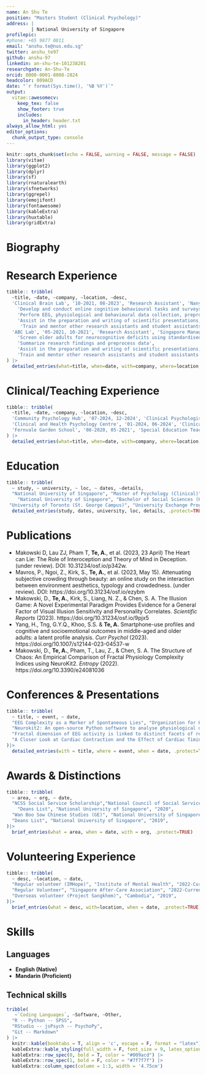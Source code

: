 ```yaml
---
name: An Shu Te
position: "Masters Student (Clinical Psychology)"
address: |
         | National University of Singapore
profilepic: 
#phone: +65 9877 0811
email: "anshu.te@nus.edu.sg"
twitter: anshu_te97
github: anshu-97
linkedin: an-shu-te-101238201
researchgate: An-Shu-Te
orcid: 0000-0001-8008-2824
headcolor: 009ACD
date: "`r format(Sys.time(), '%B %Y')`"
output: 
  vitae::awesomecv:
    keep_tex: false
    show_footer: true
    includes:
      in_header: header.txt
always_allow_html: yes
editor_options: 
  chunk_output_type: console
---
```


```r
knitr::opts_chunk$set(echo = FALSE, warning = FALSE, message = FALSE)
library(vitae)
library(ggplot2)
library(dplyr)
library(sf)
library(rnaturalearth)
library(sfnetworks)
library(ggrepel)
library(emojifont)
library(fontawesome)
library(kableExtra)
library(huxtable)
library(gridExtra)
```



<!-- | Nationality: Ecuadorian, Birthdate: 05/01/1994 -->

Biography
==========================================

\paragraphstyle{My research interests lie in emotion regulation, particularly in its association with interoception and personality traits. I am also interested in investigating the underpinnings of psychotic and mood disorders, as well as the role of parent-child attachments on children's behaviours.}

\faIcon{briefcase} Research Experience
============================================

```r

tibble:: tribble(
  ~title, ~date, ~company, ~location, ~desc,
  'Clinical Brain Lab', '10-2021, 08-2023', 'Research Assistant', 'Nanyang Technological University', c(
    'Develop and conduct online cognitive behavioural tasks and surveys (using jsPscyh etc.,)',
    'Perform EEG, physiological and behavioural data collection, preprocessing and data analysis',
    'Assist in the preparation and writing of scientific presentations, manuscripts, abstracts and publications',
     'Train and mentor other research assistants and student assistants'),
  'ABC Lab', '05-2021, 10-2021', 'Research Assistant', 'Singapore Management University', c('Develop and conduct surveys and cognitive behavioural tasks',
    'Screen older adults for neurocognitive deficits using standardised assessment tools',
    'Summarize research findings and preprocess data',
    'Assist in the preparation and writing of scientific presentations, abstracts, manuscripts and publications',
    'Train and mentor other research assistants and student assistants')
) |> 
  detailed_entries(what=title, when=date, with=company, where=location, why=desc, .protect = TRUE)

```


\faIcon{chalkboard} Clinical/Teaching Experience
==================================================

```r
tibble:: tribble(
  ~title, ~date, ~company, ~location, ~desc,
  'Community Psychology Hub', '07-2024, 12-2024', 'Clinical Psychologist-in-Training', 'Hougang Sheng Hong Family Service Centre/Kampong Kapor Community Services', c('Conduct psychotherapy and trauma assessments for adults and youths', 'Conduct neuropsychological assessments for adults', 'Conducted group workshop for survivors of family violence'),
  'Clinical and Health Psychology Centre', '01-2024, 06-2024', 'Clinical Psychologist-in-Training', 'National University of Singapore', c('Conduct intervention and neuropsychological assessments for both adults and children'),
  'Fernvale Garden School', '08-2020, 05-2021', 'Special Education Teacher', 'Movement for the Intellectually Disabled (MINDS)', c('Taught 7 - 18 year olds with moderate to severe neurodevelopmental and behavioural disorders in a range of subjects','Teach students different coping mechanisms to manage behavioural disorders and facilitate behaviour management workshops','Provide regular assessment of living skills, educational progress and behavioural management for children', 'Formulate individualized education plans and treatment and inetervention plans regularly', "Provide basic assessment of children's behavioural needs as well as educational progress"),'Childrens Partnership Pte Ltd', '06-2019, 08-2019', 'Intern', 'Childrens Partneship Pte Ltd (Singapore)', c('Shadow principal psychologist and assist during intervention sessions','Provide brief case reports based on clinical observations', 'Engage and teach children in special needs teaching programmes', 'Facilitate social skills training and behavioural interventions')
) |> 
  detailed_entries(what=title, when=date, with=company, where=location, why=desc, .protect=TRUE)
```



\faIcon{university} Education
==================================

```r
tibble:: tribble(
  ~ study, ~ university, ~ loc, ~ dates, ~details,
  "National University of Singapore", "Master of Psychology (Clinical)", "Singapore", "2023 - 2025", c("Master's Dissertation: Exploring Latent Profiles in Informant Discrepancies: A Study of Youth Behaviour in Singapore"),
    "National University of Singapore", "Bachelor of Social Sciences (Honors) in Psychology", "Singapore", "2016 - 2020", c("Graduated with Highest Distinction: 4.80/5.0","Honors Thesis: What Happens After we Choose to Eat the Forbidden Fruit - Effects of Indulgence Autonomy on Post-Temptation Motivation"),
 "University of Toronto (St. George Campus)", "University Exchange Programme", "Canada", "2018", c("NASA Exchange Scholarship"))|> 
  detailed_entries(study, dates, university, loc, details, .protect=TRUE)
```

\faIcon*{file} Publications 
===============================

\footnotesize
- Makowski D, Lau ZJ, Pham T, **Te, A.**, et al. (2023, 23 April) The Heart can Lie: The Role of Interoception and Theory of Mind in Deception. (under review). DOI: 10.31234/osf.io/p342w.
- Mavros, P., Ngoi, Z., Kirk, S., **Te, A.**, et al. (2023, May 15). Attenuating subjective crowding through beauty: an online study on the interaction between environment aesthetics, typology and crowdedness. (under review). DOI: https://doi.org/10.31234/osf.io/ezybm
- Makowski, D., **Te, A.**, Kirk, S., Liang, N. Z., & Chen, S. A. The Illusion Game: A Novel Experimental Paradigm Provides Evidence for a General Factor of Visual Illusion Sensitivity and Personality Correlates. *Scientific Reports* (2023). https://doi.org/10.31234/osf.io/9pjx5
- Yang, H., Tng, G.Y.Q., Khoo, S.S. & **Te, A.** Smartphone-use profiles and cognitive and socioemotional outcomes in middle-aged and older adults: a latent profile analysis. *Curr Psychol* (2023). https://doi.org/10.1007/s12144-023-04537-w 
- Makowski, D., **Te, A.**, Pham, T., Lau, Z., & Chen, S. A. The Structure of Chaos: An Empirical Comparison of Fractal Physiology Complexity Indices using NeuroKit2. *Entropy* (2022).  https://doi.org/10.3390/e24081036

\normalsize

<!--
\faIcon{lightbulb} Projects
=====================================

\smallskip

\faIcon{satellite} Research projects
---------------------------------
\par\noindent\nobreak\vspace{-30pt}\rule{\textwidth}{1pt} 


```r
proj <- tibble:: tribble(
  ~ name, ~ acronym, ~ date, ~study_area, 
  "A Neuroscientific Investigation of the Interaction between Crowdedness and Environment Typology", "NICE", "2021 - 2022", "SG", 
  "That's Fake News: Modulating the Neurocognitive Processes Underlying the Belief in Deceptive Information", "PPF", "2021-2022", "SG",
  "Cognitive, Neural and Social Factors involved in the Perception of Real vs Fake Information", "PROOF", "2022-2025", "SG",)
  
proj <- proj|> 
  detailed_entries(with = acronym, what = name, when = date, where = study_area, .protect=TRUE)  
```


<!--
\faIcon{laptop-code} Programming projects
----------------------------------
<!-- \par\noindent\nobreak\vspace{-30pt}\rule{\textwidth}{1pt} -->

<!--
```r
tribble(
  ~ name, ~ sum, ~ acronym, ~ type, ~ lang, ~ link,
  "Landslide dammed-lakes detection and monitoring after the Kaikōura earthquake in New Zealand", 
  "GEE project: Landslide dammed-lakes detection and monitoring in Kaikōura, NZ",
  "Kaikoura landslide dammed-lakes \\href{https://github.com/loreabad6/KaikouraDammedLakes_public}{\\tiny{\\faLink}}", 
  "GEE project",
  "JavaScript",
  "\\href{https://github.com/loreabad6/KaikouraDammedLakes_public}{\\faGithub}",
  
  "Blog: Lore Abad", 
  "Lore Abad: Distill blog with my data science work", 
  "Blog \\href{https://loreabad6.github.io/}{\\tiny{\\faLink}}", 
  "Distill blog",
  "R",
  "\\href{https://loreabad6.github.io/}{\\faGlobe}",
  
  "Tidy Geospatial Networks in R", 
  "\\textit{sfnetworks} Tidy Geospatial Networks in R", 
  "sfnetworks \\href{https://luukvdmeer.github.io/sfnetworks/}{\\tiny{\\faLink}}", 
  "R Package",
  "R",
  "\\href{https://luukvdmeer.github.io/sfnetworks/}{\\faGithub}",
  
  "Bicycle Network Analysis Score for UK and NL",
  "BNA-EU: Bicycle Network Analysis Score for UK and NL",
  "BNA-EU \\href{https://github.com/loreabad6/masters-thesis-geotech}{\\tiny{\\faLink}}", 
  "RMarkdown Reporting",
  "R \\& SQL",
  "\\href{https://github.com/loreabad6/masters-thesis-geotech}{\\faGithub}"
) |> 
  brief_entries(with = lang, what = sum, when = link, .protect=FALSE)  
```
-->


\faIcon{comments} Conferences & Presentations
================================

```r
tibble:: tribble(
  ~ title, ~ event, ~ date,
  "EEG Complexity as a Marker of Spontaneous Lies", "Organization for Human Brain Mapping (OHBM)", "07, 2023",
  "Neurokit2: An open-source Python software to analyse physiological data", "Organization for Human Brain Mapping (OHBM)", "07, 2023",
  "Fractal dimension of EEG activity is linked to distinct facets of resting-state cognition",  "Organization for Human Brain Mapping (OHBM)", "06, 2022",
  "A Closer Look at Cardiac Contraction and the Effect of Cardiac Timing on Cognitive Control",  "Organization for Human Brain Mapping (OHBM)", "06, 2022",
)|> 
  detailed_entries(with = title, where = event, when = date, .protect=TRUE)  
```

\faIcon{medal} Awards & Distinctions
===============================

```r
tibble:: tribble(
  ~ area, ~ org, ~ date,
  "NCSS Social Service Scholarship","National Council of Social Service", "2023",
    "Deans List", "National University of Singapore", "2020",
  "Wan Boo Sow Chinese Studies (GE)", "National University of Singapore", "2019",
  "Deans List", "National University of Singapore", "2019",
)|> 
  brief_entries(what = area, when = date, with = org, .protect=TRUE)
```

\faIcon{hand-holding-heart} Volunteering Experience
===============================

```r
tibble:: tribble(
  ~ desc, ~location, ~ date,
  "Regular volunteer (IMHope)", "Institute of Mental Health", "2022-Current",
  "Regular Volunteer", "Singapore After-Care Association", "2022-Current",
  "Overseas volunteer (Project Sangkhem)", "Cambodia", "2019",
)|> 
  brief_entries(what = desc, with=location, when = date, .protect=TRUE)
```

<!-- 
\faIcon{users} Memberships
===============================
```r
tribble(
  ~ org, ~ date,
  "R-Ladies Global \\href{https://rladies.org/austria-rladies/name/lorena-abad/}{\\tiny{\\faIcon{link}}}", "since 2020",
  "Women in Geospatial \\href{https://speakers.womeningeospatial.org/speakers}{\\tiny{\\faIcon{link}}}", "since 2020",
  "European Geosciences Union", "since 2020",
  "Erasmus Mundus Association", "since 2020"
) |> 
  brief_entries(what = org, when = date, .protect = F)
```
-->

\faIcon{brain} Skills
================================

\smallskip

<!-- \smallskip -->

<!--
\faIcon{calendar} Organizational skills
------------------------------
```r
tribble(
  ~ event, ~ date, ~ place,
  "e-Rum 2020 satellite event: \\textit{sfnetworks} Webinar and Hackathon \\href{https://2020.erum.io/program/hackathon/}{\\tiny{\\faIcon{link}}}", "06, 2020", "Online Event",
  "citizenMorph App Testing Workshop", "09, 2019", "Höfn, IS",
  "GeoMundus 2018 \\href{http://www.geomundus.org/2018/}{\\tiny{\\faIcon{link}}}", "12, 2018", "Lisbon, PT",
  # "I University Simposium of Environmental Science Research", "06, 2016", "Cuenca, EC",
  "Vicepresident of the Student Association of Environmental Engineers", "2013 - 2014", "Cuenca, EC",
) |> 
  brief_entries(what = event, when = date, with = place, .protect = F)
```
  -->

\faIcon{language} Languages
-------------------------------
\footnotesize
- **English (Native)**
- **Mandarin (Proficient)**
\normalsize
\smallskip
<!--
```r
data.frame(
  Language = c("English", "Mandarin"),
  Proficiency = kableExtra::cell_spec(c("Native", "Proficient"), "latex", color="#009acd"))|>
  # Mandarin=kableExtra::cell_spec(c("Proficient", "Proficient", "Native", "Proficient"), "latex", color="#4cb8dc") ) |>
  knitr::kable(booktabs = T, align = 'c', escape = F, format = "latex") |>
  kableExtra::kable_styling(full_width = F, font_size = 9, latex_options = "HOLD_position") |> 
  kableExtra::column_spec(column = 1:6, width = '2cm') #|> 
  # add_header_above(' ', line = F) |>
  # row_spec(0:4, extra_latex_after = "\\arrayrulecolor{white}") 
```
-->
\smallskip

\faIcon{cogs} Technical skills
---------------------------------
<!-- \noindent\makebox[\linewidth]{\rule{\textwidth}{0.4pt}} -->

<!-- \par\noindent\nobreak\vspace{-30pt}\rule{\textwidth}{1pt} -->

```r
tribble(
   ~`Coding Languages`, ~Software, ~Other,
  "R -- Python -- SPSS",
  "RStudio -- jsPsych -- PsychoPy",
  "Git -- Markdown"
) |>
  knitr::kable(booktabs = T, align = 'c', escape = F, format = "latex") |>
  kableExtra::kable_styling(full_width = F, font_size = 9, latex_options = "HOLD_position") |> 
  kableExtra::row_spec(0, bold = T, color = "#009acd") |> 
  kableExtra::row_spec(1, bold = F, color = "#7f7f7f") |> 
  kableExtra::column_spec(column = 1:3, width = '4.75cm')
```

<!-- \faIcon{comment} References -->
<!-- ============================= -->

<!-- \footnotesize -->

<!-- - **Prof. Dr. Annabel Chen**, Nanyang Technological University, Singapore, annabelchen@ntu.edu.sg  -->
<!-- - **Dr. Dominique Makowski**, University of Sussex, United Kingdom, dom.makowski@gmail.com -->


<!-- \normalsize -->

<!-- \footnotesize -->
<!-- \begin{multicols}{3} -->
<!-- \begin{center} -->

<!-- \textbf{Prof. Dr. Edzer Pebesma} \newline -->
<!-- \faIcon{phone} +49 251 83-33081 \newline -->
<!-- \faIcon{at} edzer.pebesma@uni-muenster.de \newline -->
<!-- \faIcon{envelope} Institute for Geoinformatics \newline -->
<!-- Heisenbergstraße 2, \newline -->
<!-- 48149 Münster, Germany -->

<!-- \textbf{Prof. Dr. Marco Painho} \newline -->
<!-- \faIcon{phone} +351 213 871 573 \newline -->
<!-- \faIcon{at} painho@novaims.unl.pt \newline -->
<!-- \faIcon{envelope} NOVA Information Management School \newline -->
<!-- Campus de Campolide\newline -->
<!-- 1070-312 Lisbon, Portugal -->

<!-- \textbf{Mag. Daniel Hölbling} \newline -->
<!-- \faIcon{phone} +43 (0)662 8044 7581 \newline -->
<!-- \faIcon{at} daniel.hoelbling@plus.ac.at \newline -->
<!-- \faIcon{envelope} Department of Geoinformatics - Z\_GIS 'newline -->
<!-- Schillerstrasse 30 \newline -->
<!-- 5020 Salzburg, Austria -->
<!-- \end{center} -->
<!-- \end{multicols} -->

<!-- \normalsize -->
